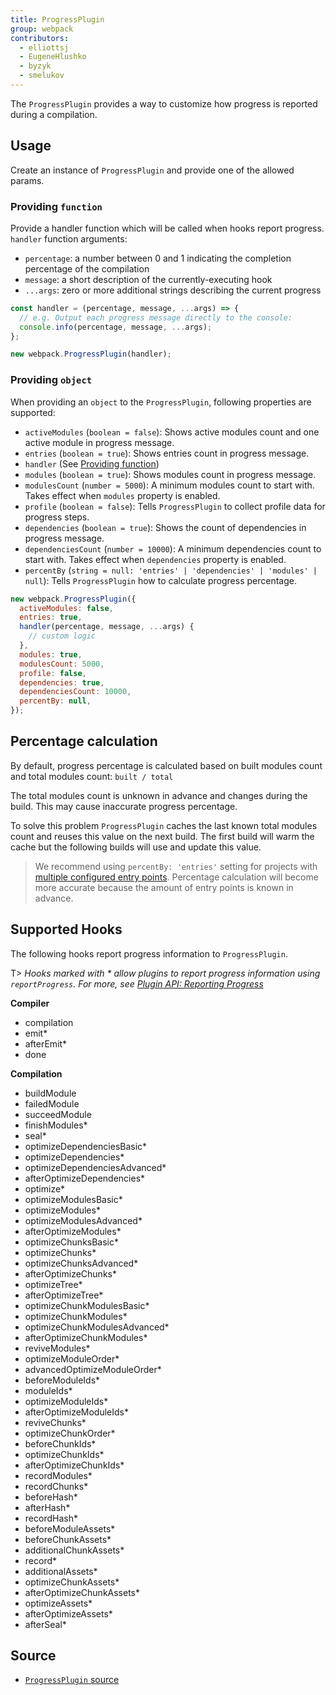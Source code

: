 ```yaml
---
title: ProgressPlugin
group: webpack
contributors:
  - elliottsj
  - EugeneHlushko
  - byzyk
  - smelukov
---
```


The `ProgressPlugin` provides a way to customize how progress is reported during a compilation.

## Usage

Create an instance of `ProgressPlugin` and provide one of the allowed params.

### Providing `function`

Provide a handler function which will be called when hooks report progress. `handler` function arguments:

- `percentage`: a number between 0 and 1 indicating the completion percentage of the compilation
- `message`: a short description of the currently-executing hook
- `...args`: zero or more additional strings describing the current progress

```js
const handler = (percentage, message, ...args) => {
  // e.g. Output each progress message directly to the console:
  console.info(percentage, message, ...args);
};

new webpack.ProgressPlugin(handler);
```

### Providing `object`

When providing an `object` to the `ProgressPlugin`, following properties are supported:

- `activeModules` (`boolean = false`): Shows active modules count and one active module in progress message.
- `entries` (`boolean = true`): Shows entries count in progress message.
- `handler` (See [Providing function](#providing-function))
- `modules` (`boolean = true`): Shows modules count in progress message.
- `modulesCount` (`number = 5000`): A minimum modules count to start with. Takes effect when `modules` property is enabled.
- `profile` (`boolean = false`): Tells `ProgressPlugin` to collect profile data for progress steps.
- `dependencies` (`boolean = true`): Shows the count of dependencies in progress message.
- `dependenciesCount` (`number = 10000`): A minimum dependencies count to start with. Takes effect when `dependencies` property is enabled.
- `percentBy` (`string = null: 'entries' | 'dependencies' | 'modules' | null`): Tells `ProgressPlugin` how to calculate progress percentage.

```js
new webpack.ProgressPlugin({
  activeModules: false,
  entries: true,
  handler(percentage, message, ...args) {
    // custom logic
  },
  modules: true,
  modulesCount: 5000,
  profile: false,
  dependencies: true,
  dependenciesCount: 10000,
  percentBy: null,
});
```

## Percentage calculation

By default, progress percentage is calculated based on built modules count and total modules count: `built / total`

The total modules count is unknown in advance and changes during the build. This may cause inaccurate progress percentage.

To solve this problem `ProgressPlugin` caches the last known total modules count and reuses this value on the next build. The first build will warm the cache but the following builds will use and update this value.

> We recommend using `percentBy: 'entries'` setting for projects with [multiple configured entry points](/configuration/entry-context/#entry). Percentage calculation will become more accurate because the amount of entry points is known in advance.

## Supported Hooks

The following hooks report progress information to `ProgressPlugin`.

T> _Hooks marked with \* allow plugins to report progress information using `reportProgress`. For more, see [Plugin API: Reporting Progress](/api/plugins/#reporting-progress)_

**Compiler**

- compilation
- emit\*
- afterEmit\*
- done

**Compilation**

- buildModule
- failedModule
- succeedModule
- finishModules\*
- seal\*
- optimizeDependenciesBasic\*
- optimizeDependencies\*
- optimizeDependenciesAdvanced\*
- afterOptimizeDependencies\*
- optimize\*
- optimizeModulesBasic\*
- optimizeModules\*
- optimizeModulesAdvanced\*
- afterOptimizeModules\*
- optimizeChunksBasic\*
- optimizeChunks\*
- optimizeChunksAdvanced\*
- afterOptimizeChunks\*
- optimizeTree\*
- afterOptimizeTree\*
- optimizeChunkModulesBasic\*
- optimizeChunkModules\*
- optimizeChunkModulesAdvanced\*
- afterOptimizeChunkModules\*
- reviveModules\*
- optimizeModuleOrder\*
- advancedOptimizeModuleOrder\*
- beforeModuleIds\*
- moduleIds\*
- optimizeModuleIds\*
- afterOptimizeModuleIds\*
- reviveChunks\*
- optimizeChunkOrder\*
- beforeChunkIds\*
- optimizeChunkIds\*
- afterOptimizeChunkIds\*
- recordModules\*
- recordChunks\*
- beforeHash\*
- afterHash\*
- recordHash\*
- beforeModuleAssets\*
- beforeChunkAssets\*
- additionalChunkAssets\*
- record\*
- additionalAssets\*
- optimizeChunkAssets\*
- afterOptimizeChunkAssets\*
- optimizeAssets\*
- afterOptimizeAssets\*
- afterSeal\*

## Source

- [`ProgressPlugin` source](https://github.com/webpack/webpack/blob/master/lib/ProgressPlugin.js)
